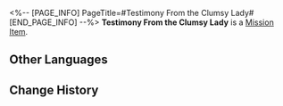 <%-- [PAGE_INFO]
PageTitle=#Testimony From the Clumsy Lady#
[END_PAGE_INFO] --%>
{{Item Infobox
|id          = 140128
|image       = Item Testimony From the Clumsy Lady.png
|type        = Mission Item
|invCategory = Missions
|rarity      = 3
|effect      = 
|description = Testimony that Tantan had recorded at the scene of the incident. It is no simple task to get useful information out of the witness' jumbled statements.
}}
'''Testimony From the Clumsy Lady''' is a [[Mission Item]].

==Other Languages==
{{Other Languages
|en   = Testimony From the Clumsy Lady
|zhs  = 有些迷糊的女士证言
|zht  = 有些迷糊的女士證言
|ja   = ぼんやりしている女性の証言
|ko   = 약간 정신없는 여자의 증언
|es   = Testimonio de la mujer confundida
|fr   = Témoignage de la dame maladroite
|ru   = Показания рассеянной дамы
|th   = คำให้การจากผู้หญิงที่ดูสับสน
|vi   = Tường Trình Của Quý Cô Hơi Lơ Tơ Mơ
|de   = Zeugenaussage der tollpatschigen Dame
|id   = Kesaksian Wanita yang Kebingungan
|pt   = Testemunho da Moça Estabanada
}}

==Change History==
{{Change History|1.0}}